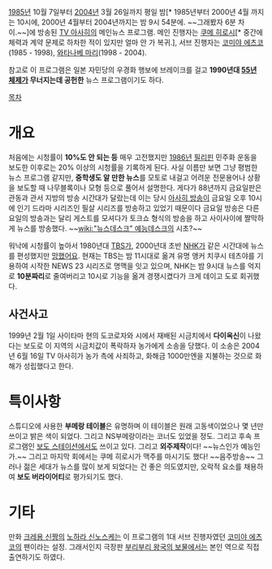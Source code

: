 [[1985년]] 10월 7일부터 [[2004년]] 3월 26일까지 평일 밤[* 1985년부터 2000년 4월 까지는 10시에, 2000년 4월부터 2004년까지는 밤 9시 54분에. ~~그래봤자 6분 차이.~~]에 방송된 [[TV 아사히]]의 메인뉴스 프로그램. 메인 진행자는 [[쿠메 히로시]][* 중간에 체력과 계약 문제로 하차한 적이 있지만 얼마 안 가 복귀.], 서브 진행자는 [[코미야 에츠코]](1985 - 1998), [[와타나베 마리]](1998 - 2004).

참고로 이 프로그램은 일본 자민당의 우경화 행보에 브레이크를 걸고 '''1990년대 [[55년 체제]]가 무너지는데 공헌한''' 뉴스 프로그램이기도 하다.

[[목차]]

= 개요 =
처음에는 시청률이 '''10%도 안 되는 등''' 매우 고전했지만 [[1986년]] [[필리핀]] 민주화 운동을 보도한 이후로는 20% 이상의 시청률을 기록하게 된다. 사실 이름만 보면 그냥 평범한 뉴스 프로그램 같지만, '''중학생도 알 만한 뉴스'''를 모토로 내걸고 어려운 전문용어나 상황을 보도할 때 나무블록이나 모형 등으로 풀어서 설명한다. 게다가 88년까지 금요일판은 관동과 관서 지방의 방송 시간대가 달랐는데 이는 당시 [[아사히 방송]]이 금요일 오후 10시에 인기 드라마 시리즈인 필살 시리즈를 방송하고 있었기 때문이다 금요일 방송은 다른 요일의 방송과는 달리 게스트를 모셔다가 토크쇼 형식의 방송을 하고 사이사이에 짤막하게 뉴스를 방송했다. ~~[[wiki:"뉴스데스크" 예능데스크]]의 시초?~~

워낙에 시청률이 높아서 1980년대 [[TBS]]가, 2000년대 초반 [[NHK]]가 같은 시간대에 뉴스를 편성했지만 [[망했어요]]. 현재는 TBS는 밤 11시대로 옮겨 유명 앵커 치쿠시 테츠야를 기용하여 시작한 NEWS 23 시리즈로 명맥을 잇고 있으며, NHK는 밤 9시대 뉴스를 억지로 '''10분짜리'''로 줄여버리고 10시로 기능을 옮겨 경쟁시켰다가 크게 데이고 도로 회귀했다.

== 사건사고 ==
1999년 2월 1일 사이타마 현의 도코로자와 시에서 재배된 시금치에서 '''다이옥신'''이 나왔다는 보도로 이 지역의 시금치값이 폭락하자 농가에게 소송을 당했다. 이 소송은 2004년 6월 16일 TV 아사히가 농가 측에 사죄하고, 화해금 1000만엔을 지불하는 것으로 화해가 성립했다고 한다.

= 특이사항 =
스튜디오에 사용한 '''부메랑 테이블'''은 유명하며 이 테이블은 원래 고동색이었으나 몇 년만 쓰이고 밝은 색이 되었다. 그리고 NS부메랑이라는 코너도 있었을 정도. 그리고 후속 프로그램인 [[보도 스테이션]]에서도 쓰이고 있다. 그리고 '''외주제작'''이다! ~~뉴스인가 예능인가.~~ 그리고 마지막 회에서는 쿠메 히로시가 맥주를 마시기도 했다! ~~음주방송~~ 그러나 젊은 세대가 뉴스를 많이 보게 되었다는 건 좋은 의도였지만, 오락적 요소를 채용하여 '''보도 버라이어티'''로 평가되기도 했다.

= 기타 =
만화 [[크레용 신짱]]의 [[노하라 신노스케]]는 이 프로그램의 1대 서브 진행자였던 [[코미야 에츠코]]의 팬이라는 설정. 그래서인지 극장판 [[부리부리 왕국의 보물]]에서는 본인 역으로 직접 출연하기도 하였다.


